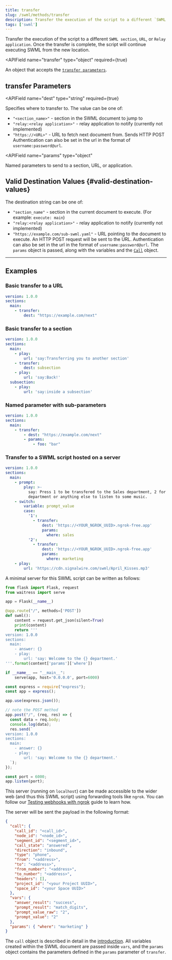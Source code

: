 ```yaml
---
title: transfer
slug: /swml/methods/transfer
description: Transfer the execution of the script to a different `SWML section`, `URL`, or `Relay application`.
tags: ['swml']
---
```



Transfer the execution of the script to a different `SWML section`, `URL`, or `Relay application`. Once
the transfer is complete, the script will continue executing SWML from the new location.

<APIField
  name="transfer"
  type="object"
  required={true}
>
  An object that accepts the [`transfer parameters`](#transfer-parameters).
</APIField>

## **transfer Parameters**

<APIField
  name="dest"
  type="string"
  required={true}
>
  Specifies where to transfer to. The value can be one of: <ul><li>`"<section_name>"` - section in the SWML document to jump to</li><li>`"relay:<relay application>"` - relay application to notify (currently not implemented)</li><li>`"https://<URL>"` - URL to fetch next document from. Sends HTTP POST Authentication can also be set in the url in the format of `username:password@url`.</li></ul>
</APIField>

<APIField
  name="params"
  type="object"
>
  Named parameters to send to a section, URL, or application.
</APIField>

## **Valid Destination Values** {#valid-destination-values}

The destination string can be one of:

- `"section_name"` - section in the current document to execute.
(For example: `execute: main`)
- `"relay:<relay application>"` - relay application to notify (currently not implemented)
- `"https://example.com/sub-swml.yaml"` - URL pointing to the document to execute.
An HTTP POST request will be sent to the URL. Authentication can also be set in the url in the format of `username:password@url`.
The `params` object is passed, along with the variables and the [`Call`](/swml/guides/deployment#the-call-object) object.

---

## **Examples**

### Basic transfer to a URL

```yaml andJson
version: 1.0.0
sections:
  main:
    - transfer:
        dest: "https://example.com/next"
```

### Basic transfer to a section

```yaml andJson
version: 1.0.0
sections:
  main:
    - play:
        url: 'say:Transferring you to another section'
    - transfer:
        dest: subsection
    - play:
        url: 'say:Back!'
  subsection:
    - play:
        url: 'say:inside a subsection'
```


### Named parameter with sub-parameters

```yaml andJson
version: 1.0.0
sections:
  main:
    - transfer:
        - dest: "https://example.com/next"
        - params:
            - foo: "bar"
```


### Transfer to a SWML script hosted on a server

```yaml andJson
version: 1.0.0
sections:
  main:
    - prompt:
        play: >-
          say: Press 1 to be transfered to the Sales department, 2 for marketing
          department or anything else to listen to some music.
    - switch:
        variable: prompt_value
        case:
          '1':
            - transfer:
                dest: 'https://<YOUR_NGROK_UUID>.ngrok-free.app'
                params:
                  where: sales
          '2':
            - transfer:
                dest: 'https://<YOUR_NGROK_UUID>.ngrok-free.app'
                params:
                  where: marketing
    - play:
        url: 'https://cdn.signalwire.com/swml/April_Kisses.mp3'
```

A minimal server for this SWML script can be written as follows:

<Tabs groupId="cxml-api">
  <TabItem value="python" label="Python/Flask">

```python
from flask import Flask, request
from waitress import serve

app = Flask(__name__)

@app.route("/", methods=['POST'])
def swml():
    content = request.get_json(silent=True)
    print(content)
    return '''
version: 1.0.0
sections:
  main:
    - answer: {}
    - play:
        url: 'say: Welcome to the {} department.'
'''.format(content['params']['where'])

if __name__ == "__main__":
    serve(app, host='0.0.0.0', port=6000)
```

  </TabItem>
  <TabItem value="js" label="JavaScript/Express">

```javascript
const express = require("express");
const app = express();

app.use(express.json());

// note the POST method
app.post("/", (req, res) => {
  const data = req.body;
  console.log(data);
  res.send(`
version: 1.0.0
sections:
  main:
    - answer: {}
    - play:
        url: 'say: Welcome to the {} department.'
  `);
});

const port = 6000;
app.listen(port);
```

  </TabItem>
</Tabs>

This server (running on `localhost`) can be made accessible to the wider web (and thus this SWML script) using forwarding tools like `ngrok`.
You can follow our [Testing webhooks with ngrok](https://developer.signalwire.com/platform/basics/guides/technical-troubleshooting/how-to-test-webhooks-with-ngrok) guide to learn how.

The server will be sent the payload in the following format:

```json
{
  "call": {
    "call_id": "<call_id>",
    "node_id": "<node_id>",
    "segment_id": "<segment_id>",
    "call_state": "answered",
    "direction": "inbound",
    "type": "phone",
    "from": "<address>",
    "to": "<address>",
    "from_number": "<address>",
    "to_number": "<address>",
    "headers": [],
    "project_id": "<your Project UUID>",
    "space_id": "<your Space UUID>"
  },
  "vars": {
    "answer_result": "success",
    "prompt_result": "match_digits",
    "prompt_value_raw": "2",
    "prompt_value": "2"
  },
  "params": { "where": "marketing" }
}
```

The `call` object is described in detail in the [introduction](/swml/guides/deployment#the-call-object). 
All variables created within the SWML document are passed inside `vars`, 
and the `params` object contains the parameters defined in the `params` parameter of `transfer`.
